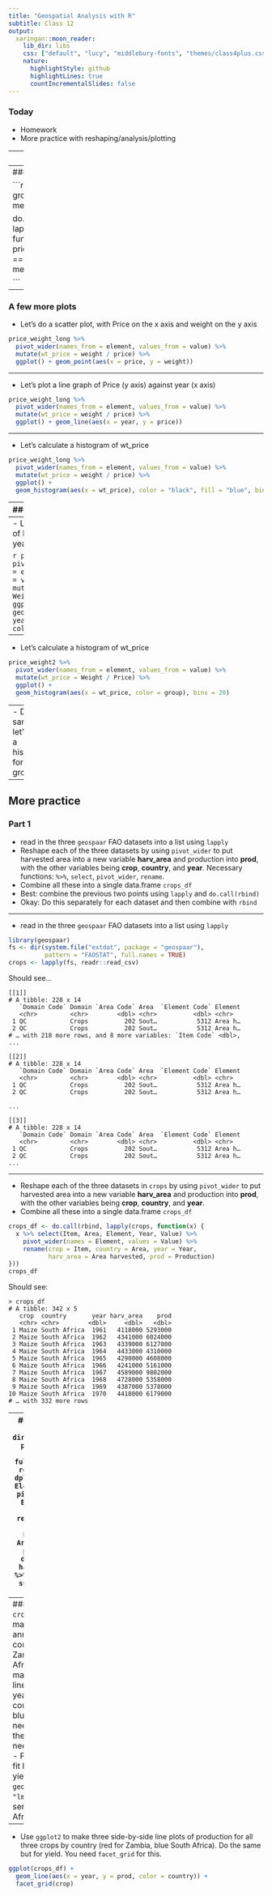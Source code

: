 ```yaml
---
title: "Geospatial Analysis with R"
subtitle: Class 12
output:
  xaringan::moon_reader:
    lib_dir: libs
    css: ["default", "lucy", "middlebury-fonts", "themes/class4plus.css"]
    nature:
      highlightStyle: github
      highlightLines: true
      countIncrementalSlides: false
---
```


### Today

- Homework
- More practice with reshaping/analysis/plotting 


---
### Data 

```r
library(tidyverse)
set.seed(1)
price_weight_long <- tibble(
  year = 1951:2000, 
  price = runif(n = length(year), 20, 50),
  weight = (price * 10) * runif(n = length(year), 0.8, 1.2)
) %>% pivot_longer(
  cols = price:weight, names_to = "element", values_to = "value"
) %>% arrange(element)

```


---
### Homework

```r
price_weight_long %>% 
  group_by(element) %>% 
  summarize(mean = mean(value), sd = sd(value))

do.call(rbind, lapply(unique(price_weight_long$element), function(x){
  dat <- price_weight_long[price_weight_long$element == x, ]
  data.frame(element = x, mean = mean(dat$value), stdev = sd(dat$value))
}))

```

---
### A few more plots

- Let's do a scatter plot, with Price on the x axis and weight on the y axis

```r
price_weight_long %>%
  pivot_wider(names_from = element, values_from = value) %>%
  mutate(wt_price = weight / price) %>%
  ggplot() + geom_point(aes(x = price, y = weight))
```

---

- Let's plot a line graph of Price (y axis) against year (x axis)

```r
price_weight_long %>%
  pivot_wider(names_from = element, values_from = value) %>%
  mutate(wt_price = weight / price) %>%
  ggplot() + geom_line(aes(x = year, y = price))
```

---

- Let's calculate a histogram of wt_price
```r
price_weight_long %>%
  pivot_wider(names_from = element, values_from = value) %>%
  mutate(wt_price = weight / price) %>%
  ggplot() +
  geom_histogram(aes(x = wt_price), color = "black", fill = "blue", bins = 20)
```
---
### Dataset

```r
set.seed(1)
price_weight2 <- tibble(
  year = rep(1951:2000, 2), 
  group = rep(sample(letters[1:5], 50, replace = TRUE), 2), 
  value = runif(n = 100, min = 50, max = 100),
  element = c(rep("Price", 50), rep("Weight", 50))
)
```
- Let's do a scatter plot, with Price on the x axis and weight on the y axis, with one series for each group

```r
price_weight2 %>%
  pivot_wider(names_from = element, values_from = value) %>%
  mutate(wt_price = Weight / Price) %>%
  ggplot() + geom_point(aes(x = Price, y = Weight, color = group))
```

---
- Let's plot a line graph of Price (y axis) against year (x axis)

```r
price_weight2 %>%
  pivot_wider(names_from = element, values_from = value) %>%
  mutate(wt_price = Weight / Price) %>%
  ggplot() + geom_line(aes(x = year, y = wt_price, color = group))
```

---

- Let's calculate a histogram of wt_price
```r
price_weight2 %>%
  pivot_wider(names_from = element, values_from = value) %>%
  mutate(wt_price = Weight / Price) %>%
  ggplot() +
  geom_histogram(aes(x = wt_price, color = group), bins = 20)
```
---
- Do the same, but let's make a histogram for each group.
```r
price_weight2 %>%
  pivot_wider(names_from = element, values_from = value) %>%
  mutate(wt_price = Weight / Price) %>%
  ggplot() +
  geom_histogram(aes(x = wt_price), color = "black", fill = "blue", bins = 20) +
  facet_wrap(facets = ~group)
```


---

## More practice
### Part 1
- read in the three `geospaar` FAO datasets into a list using `lapply`
- Reshape each of the three datasets by using `pivot_wider` to put harvested area into a new variable **harv_area** and production into **prod**, with the other variables being **crop**, **country**, and **year**. Necessary functions: `%>%`, `select`, `pivot_wider`, `rename`. 
- Combine all these into a single data.frame `crops_df`
- Best: combine the previous two points using `lapply` and `do.call(rbind)`
- Okay: Do this separately for each dataset and then combine with `rbind`

---

- read in the three `geospaar` FAO datasets into a list using `lapply`

```r
library(geospaar)
fs <- dir(system.file("extdat", package = "geospaar"), 
          pattern = "FAOSTAT", full.names = TRUE)
crops <- lapply(fs, readr::read_csv)
```

Should see...
```
[[1]]
# A tibble: 228 x 14
   `Domain Code` Domain `Area Code` Area  `Element Code` Element
   <chr>         <chr>        <dbl> <chr>          <dbl> <chr>  
 1 QC            Crops          202 Sout…           5312 Area h…
 2 QC            Crops          202 Sout…           5312 Area h…
# … with 218 more rows, and 8 more variables: `Item Code` <dbl>,
...

[[2]]
# A tibble: 228 x 14
   `Domain Code` Domain `Area Code` Area  `Element Code` Element
   <chr>         <chr>        <dbl> <chr>          <dbl> <chr>  
 1 QC            Crops          202 Sout…           5312 Area h…
 2 QC            Crops          202 Sout…           5312 Area h…

...

[[3]]
# A tibble: 228 x 14
   `Domain Code` Domain `Area Code` Area  `Element Code` Element
   <chr>         <chr>        <dbl> <chr>          <dbl> <chr>  
 1 QC            Crops          202 Sout…           5312 Area h…
 2 QC            Crops          202 Sout…           5312 Area h…
...
```
---

- Reshape each of the three datasets in `crops` by using `pivot_wider` to put harvested area into a new variable **harv_area** and production into **prod**, with the other variables being **crop**, **country**, and **year**. 
- Combine all these into a single data.frame `crops_df`


```r
crops_df <- do.call(rbind, lapply(crops, function(x) {
  x %>% select(Item, Area, Element, Year, Value) %>% 
    pivot_wider(names = Element, values = Value) %>% 
    rename(crop = Item, country = Area, year = Year, 
           harv_area = Area harvested, prod = Production)
}))
crops_df
```

Should see:

```
> crops_df
# A tibble: 342 x 5
   crop  country       year harv_area    prod
   <chr> <chr>        <dbl>     <dbl>   <dbl>
 1 Maize South Africa  1961   4118000 5293000
 2 Maize South Africa  1962   4341000 6024000
 3 Maize South Africa  1963   4339000 6127000
 4 Maize South Africa  1964   4433000 4310000
 5 Maize South Africa  1965   4290000 4608000
 6 Maize South Africa  1966   4241000 5161000
 7 Maize South Africa  1967   4589000 9802000
 8 Maize South Africa  1968   4728000 5358000
 9 Maize South Africa  1969   4387000 5378000
10 Maize South Africa  1970   4418000 6179000
# … with 332 more rows
```

---
#### Pipeline example
```r
fs <- dir(system.file("extdata", package = "geospaar"), 
          pattern = "maize", full.names = TRUE)
dat <- readr::read_csv(fs) %>% 
  dplyr::select(Item, Area, Element, Year, Value) %>% 
  pivot_wider(names_from = Element, values_from = Value) %>% 
  rename(harv_area = `Area harvested`, prod = Production, country = Area) %>% 
  mutate(yield = prod / harv_area) %>% 
  dplyr::select(country, harv_area, prod, yield) %>% 
  group_by(country) %>% 
  summarise_all(list(mu = mean, sdev = sd))
```

---
### Part 2 - plotting
Using `crops_df`:
- Using `ggplot2`, make a line plot of the annual maize production by country, using red for Zambia and blue for South Africa
- Use `ggplot2` to make three side-by-side line plots of production per year for all three crops by country (red for Zambia, blue South Africa). You need `facet_grid` for this. Do the same for yield (you will need to a new column *yield*)
- Plot the linear regression fit between year wheat yields, using `ggplot` and `geom_smooth`, with `method = "lm"`. Make a separate series and fit for South African and Zambian yields.

---
- Use `ggplot2` to make three side-by-side line plots of production for all three crops by country (red for Zambia, blue South Africa). Do the same but for yield. You need `facet_grid` for this.

```r
ggplot(crops_df) + 
  geom_line(aes(x = year, y = prod, color = country)) +
  facet_grid(crop)
```

